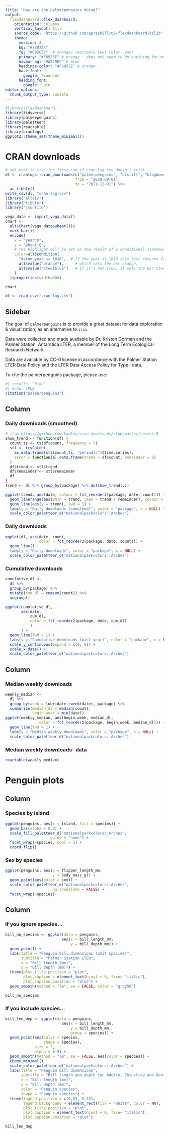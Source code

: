 ```yaml
---
title: "How are the palmerpenguins doing?"
output: 
  flexdashboard::flex_dashboard:
    orientation: columns
    vertical_layout: fill
    source_code: "https://github.com/apreshill/06-flexdashboard-bslib"
    theme:
      version: 4
      bg: "#7887A4"
      fg: "#682C37"  # changes reactable text color- yay!
      primary: "#F6955E" # orange - does not seem to do anything for me here
      navbar-bg: "#A8CDEC" # blue
      headings-color: "#F6955E" # orange
      base_font: 
        google: Fraunces
      heading_font:
        google: Lato
editor_options: 
  chunk_output_type: console
---
```


```r
#library(flexdashboard)
library(tidyverse)
library(palmerpenguins)
library(paletteer)
library(reactable)
library(cranlogs)
ggplot2::theme_set(theme_minimal())
```

# CRAN downloads

```r
# set eval to true for first run if cran-log.csv doesn't exist
dl <- cranlogs::cran_downloads(c("palmerpenguins", "distill", "blogdown"),
                               from = "2020-08-01",
                               to = "2021-12-01") %>% 
  as_tibble() 
write_csv(dl, "cran-log.csv")
library("altair")
library("tibble")
library("jsonlite")

vega_data <- import_vega_data()
chart <- 
  alt$Chart(vega_data$wheat())$
  mark_bar()$
  encode(
    x = "year:O",
    y = "wheat:Q",
    # The highlight will be set on the result of a conditional statement
    color=alt$condition(
      "datum.year == 1810",  # If the year is 1810 this test returns True,
      alt$value("orange"),     # which sets the bar orange.
      alt$value("steelblue")   # If it's not True, it sets the bar steelblue.
    )
  )$properties(width=600)

chart
```

```r
dl <- read_csv("cran-log.csv")
```

## Sidebar {.sidebar}

The goal of `palmerpenguins` is to provide a great dataset for data exploration & visualization, as an alternative to `iris`.

Data were collected and made available by Dr. Kristen Gorman and the Palmer Station, Antarctica LTER, a member of the Long Term Ecological Research Network.

Data are available by CC-0 license in accordance with the Palmer Station LTER Data Policy and the LTER Data Access Policy for Type I data.

To cite the palmerpenguins package, please use:

```r
#| results: 'hide'
#| echo: TRUE
citation("palmerpenguins")
```



## Column {data-width="450" .tabset}

### Daily downloads (smoothed)


```r
# from https://github.com/hadley/cran-downloads/blob/master/server.R
show_trend <- function(df) {
  count_ts <- ts(df$count, frequency = 7)
  stl <- tryCatch(
    as.data.frame(stl(count_ts, "periodic")$time.series),
    error = function(e) data.frame(trend = df$count, remainder = 0)
  )
  df$trend <- stl$trend
  df$remainder <- stl$remainder
  df
}
trend <- dl %>% group_by(package) %>% do(show_trend(.))

ggplot(trend, aes(date, colour = fct_reorder2(package, date, count))) +
  geom_linerange(aes(ymin = trend, ymax = trend + remainder), colour = "grey85", alpha = .5, lwd = 1) +
  geom_line(aes(y = trend), lwd = 1) +
  labs(y = "Daily downloads (smoothed)", color = "package", x = NULL) +
  scale_color_paletteer_d("nationalparkcolors::Arches")
```

### Daily downloads

```r
ggplot(dl, aes(date, count, 
               color = fct_reorder2(package, date, count))) +
  geom_line() +
  labs(y = "Daily downloads", color = "package", x = NULL) +
  scale_color_paletteer_d("nationalparkcolors::Arches")
```

### Cumulative downloads

```r
cumulative_dl <- 
  dl %>% 
  group_by(package) %>% 
  mutate(cum_dl = cumsum(count)) %>% 
  ungroup() 

ggplot(cumulative_dl, 
       aes(date, 
           cum_dl, 
           color = fct_reorder2(package, date, cum_dl)
           )
       ) +
  geom_line(lwd = 1) +
  labs(y = "Cumulative downloads (past year)", color = "package", x = NULL) +
  scale_y_continuous(expand = c(0, 0)) +
  scale_x_date() +
  scale_color_paletteer_d("nationalparkcolors::Arches")
```

## Column {data-width="550"}

### Median weekly downloads

```r
weekly_median <-
  dl %>% 
  group_by(week = lubridate::week(date), package) %>% 
  summarize(median_dl = median(count),
            begin_week = min(date))
ggplot(weekly_median, aes(begin_week, median_dl, 
               color = fct_reorder2(package, begin_week, median_dl))) +
  geom_line(lwd = 1) +
  labs(y = "Median weekly downloads", color = "package", x = NULL) +
  scale_color_paletteer_d("nationalparkcolors::Arches")
```

### Median weekly downloads- data

```r
reactable(weekly_median)
```


# Penguin plots

## Column

### Species by island

```r
ggplot(penguins, aes(x = island, fill = species)) +
  geom_bar(alpha = 0.8) +
  scale_fill_paletteer_d("nationalparkcolors::Arches",
                    guide = "none") +
  facet_wrap(~species, ncol = 1) +
  coord_flip()
```

### Sex by species

```r
ggplot(penguins, aes(x = flipper_length_mm,
                     y = body_mass_g)) +
  geom_point(aes(color = sex)) +
  scale_color_paletteer_d("nationalparkcolors::Arches",
                     na.translate = FALSE) +
  facet_wrap(~species)
```

## Column

### If you ignore species...

```r
bill_no_species <- ggplot(data = penguins,
                         aes(x = bill_length_mm,
                             y = bill_depth_mm)) +
  geom_point() +
  labs(title = "Penguin bill dimensions (omit species)",
       subtitle = "Palmer Station LTER",
       x = "Bill length (mm)",
       y = "Bill depth (mm)") +
  theme(plot.title.position = "plot",
        plot.caption = element_text(hjust = 0, face= "italic"),
        plot.caption.position = "plot") +
  geom_smooth(method = "lm", se = FALSE, color = "gray50")

bill_no_species
```

### If you include species...

```r
bill_len_dep <- ggplot(data = penguins,
                         aes(x = bill_length_mm,
                             y = bill_depth_mm,
                             group = species)) +
  geom_point(aes(color = species,
                 shape = species),
             size = 3,
             alpha = 0.8) +
  geom_smooth(method = "lm", se = FALSE, aes(color = species)) +
  theme_minimal() +
  scale_color_paletteer_d("nationalparkcolors::Arches") +
  labs(title = "Penguin bill dimensions",
       subtitle = "Bill length and depth for Adelie, Chinstrap and Gentoo Penguins at Palmer Station LTER",
       x = "Bill length (mm)",
       y = "Bill depth (mm)",
       color = "Penguin species",
       shape = "Penguin species") +
  theme(legend.position = c(0.85, 0.15),
        legend.background = element_rect(fill = "white", color = NA),
        plot.title.position = "plot",
        plot.caption = element_text(hjust = 0, face= "italic"),
        plot.caption.position = "plot")

bill_len_dep
```


